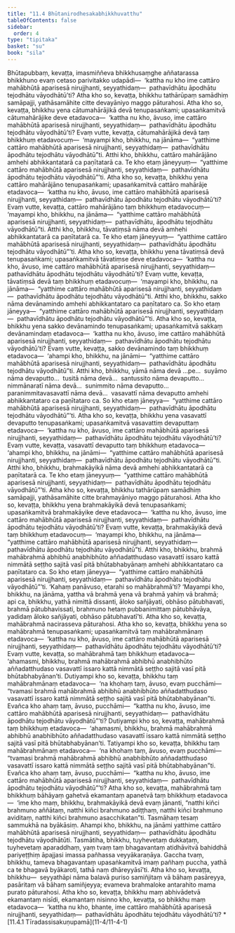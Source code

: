 ```yaml
---
title: "11.4 Bhūtanirodhesakabhikkhuvatthu"
tableOfContents: false
sidebar:
  order: 4
type: "tipitaka"
basket: "su"
book: "sila"
---
```



<DynamicBreadcrumb />

<Division number="487" book="sila" bookNo="6" page="208">

<Paragraph number="843" book="sila">
Bhūtapubbaṃ, kevaṭṭa, imasmiññeva bhikkhusaṃghe aññatarassa bhikkhuno evaṃ cetaso parivitakko udapādi—  ‘kattha nu kho ime cattāro mahābhūtā aparisesā nirujjhanti, seyyathidaṃ—  pathavīdhātu āpodhātu tejodhātu vāyodhātū’ti?


</Paragraph>

</Division>
<Division number="488" book="sila" bookNo="6" page="208">

<Paragraph number="844" book="sila">
Atha kho so, kevaṭṭa, bhikkhu tathārūpaṃ samādhiṃ samāpajji, yathāsamāhite citte devayāniyo maggo pāturahosi. Atha kho so, kevaṭṭa, bhikkhu yena cātumahārājikā devā tenupasaṅkami; upasaṅkamitvā cātumahārājike deve etadavoca—  ‘kattha nu kho, āvuso, ime cattāro mahābhūtā aparisesā nirujjhanti, seyyathidaṃ—  pathavīdhātu āpodhātu tejodhātu vāyodhātū’ti?


</Paragraph>

<Paragraph number="845" book="sila">
Evaṃ vutte, kevaṭṭa, cātumahārājikā devā taṃ bhikkhuṃ etadavocuṃ—  ‘mayampi kho, bhikkhu, na jānāma—  “yatthime cattāro mahābhūtā aparisesā nirujjhanti, seyyathidaṃ—  pathavīdhātu āpodhātu tejodhātu vāyodhātū”ti. Atthi kho, bhikkhu, cattāro mahārājāno amhehi abhikkantatarā ca paṇītatarā ca. Te kho etaṃ jāneyyuṃ—  “yatthime cattāro mahābhūtā aparisesā nirujjhanti, seyyathidaṃ—  pathavīdhātu āpodhātu tejodhātu vāyodhātū”’ti.


</Paragraph>

</Division>
<Division number="489" book="sila" bookNo="6" page="209">

<Paragraph number="846" book="sila">
Atha kho so, kevaṭṭa, bhikkhu yena cattāro mahārājāno tenupasaṅkami; upasaṅkamitvā cattāro mahārāje etadavoca—  ‘kattha nu kho, āvuso, ime cattāro mahābhūtā aparisesā nirujjhanti, seyyathidaṃ—  pathavīdhātu āpodhātu tejodhātu vāyodhātū’ti? Evaṃ vutte, kevaṭṭa, cattāro mahārājāno taṃ bhikkhuṃ etadavocuṃ—  ‘mayampi kho, bhikkhu, na jānāma—  “yatthime cattāro mahābhūtā aparisesā nirujjhanti, seyyathidaṃ—  pathavīdhātu, āpodhātu tejodhātu vāyodhātū”ti. Atthi kho, bhikkhu, tāvatiṃsā nāma devā amhehi abhikkantatarā ca paṇītatarā ca. Te kho etaṃ jāneyyuṃ—  “yatthime cattāro mahābhūtā aparisesā nirujjhanti, seyyathidaṃ—  pathavīdhātu āpodhātu tejodhātu vāyodhātū”’ti.


</Paragraph>

</Division>
<Division number="490" book="sila" bookNo="6" page="209">

<Paragraph number="847" book="sila">
Atha kho so, kevaṭṭa, bhikkhu yena tāvatiṃsā devā tenupasaṅkami; upasaṅkamitvā tāvatiṃse deve etadavoca—  ‘kattha nu kho, āvuso, ime cattāro mahābhūtā aparisesā nirujjhanti, seyyathidaṃ—  pathavīdhātu āpodhātu tejodhātu vāyodhātū’ti? Evaṃ vutte, kevaṭṭa, tāvatiṃsā devā taṃ bhikkhuṃ etadavocuṃ—  ‘mayampi kho, bhikkhu, na jānāma—  “yatthime cattāro mahābhūtā aparisesā nirujjhanti, seyyathidaṃ—  pathavīdhātu āpodhātu tejodhātu vāyodhātū”ti. Atthi kho, bhikkhu, sakko nāma devānamindo amhehi abhikkantataro ca paṇītataro ca. So kho etaṃ jāneyya—  “yatthime cattāro mahābhūtā aparisesā nirujjhanti, seyyathidaṃ—  pathavīdhātu āpodhātu tejodhātu vāyodhātū”’ti.


</Paragraph>

</Division>
<Division number="491" book="sila" bookNo="6" page="209">

<Paragraph number="848" book="sila">
Atha kho so, kevaṭṭa, bhikkhu yena sakko devānamindo tenupasaṅkami; upasaṅkamitvā sakkaṃ devānamindaṃ etadavoca—  ‘kattha nu kho, āvuso, ime cattāro mahābhūtā aparisesā nirujjhanti, seyyathidaṃ—  pathavīdhātu āpodhātu tejodhātu vāyodhātū’ti? Evaṃ vutte, kevaṭṭa, sakko devānamindo taṃ bhikkhuṃ etadavoca—  ‘ahampi kho, bhikkhu, na jānāmi—  “yatthime cattāro mahābhūtā aparisesā nirujjhanti, seyyathidaṃ—  pathavīdhātu āpodhātu tejodhātu vāyodhātū”ti. Atthi kho, bhikkhu, yāmā nāma devā …pe…  suyāmo nāma devaputto…  tusitā nāma devā…  santussito nāma devaputto…  nimmānaratī nāma devā…  sunimmito nāma devaputto…  paranimmitavasavattī nāma devā…  vasavattī nāma devaputto amhehi abhikkantataro ca paṇītataro ca. So kho etaṃ jāneyya—  “yatthime cattāro mahābhūtā aparisesā nirujjhanti, seyyathidaṃ—  pathavīdhātu āpodhātu tejodhātu vāyodhātū”’ti.


</Paragraph>

</Division>
<Division number="492" book="sila" bookNo="6" page="210">

<Paragraph number="849" book="sila">
Atha kho so, kevaṭṭa, bhikkhu yena vasavattī devaputto tenupasaṅkami; upasaṅkamitvā vasavattiṃ devaputtaṃ etadavoca—  ‘kattha nu kho, āvuso, ime cattāro mahābhūtā aparisesā nirujjhanti, seyyathidaṃ—  pathavīdhātu āpodhātu tejodhātu vāyodhātū’ti? Evaṃ vutte, kevaṭṭa, vasavattī devaputto taṃ bhikkhuṃ etadavoca—  ‘ahampi kho, bhikkhu, na jānāmi—  “yatthime cattāro mahābhūtā aparisesā nirujjhanti, seyyathidaṃ—  pathavīdhātu āpodhātu tejodhātu vāyodhātū”ti. Atthi kho, bhikkhu, brahmakāyikā nāma devā amhehi abhikkantatarā ca paṇītatarā ca. Te kho etaṃ jāneyyuṃ—  “yatthime cattāro mahābhūtā aparisesā nirujjhanti, seyyathidaṃ—  pathavīdhātu āpodhātu tejodhātu vāyodhātū”’ti.


</Paragraph>

</Division>
<Division number="493" book="sila" bookNo="6" page="210">

<Paragraph number="850" book="sila">
Atha kho so, kevaṭṭa, bhikkhu tathārūpaṃ samādhiṃ samāpajji, yathāsamāhite citte brahmayāniyo maggo pāturahosi. Atha kho so, kevaṭṭa, bhikkhu yena brahmakāyikā devā tenupasaṅkami; upasaṅkamitvā brahmakāyike deve etadavoca—  ‘kattha nu kho, āvuso, ime cattāro mahābhūtā aparisesā nirujjhanti, seyyathidaṃ—  pathavīdhātu āpodhātu tejodhātu vāyodhātū’ti? Evaṃ vutte, kevaṭṭa, brahmakāyikā devā taṃ bhikkhuṃ etadavocuṃ—  ‘mayampi kho, bhikkhu, na jānāma—  “yatthime cattāro mahābhūtā aparisesā nirujjhanti, seyyathidaṃ—  pathavīdhātu āpodhātu tejodhātu vāyodhātū”ti. Atthi kho, bhikkhu, brahmā mahābrahmā abhibhū anabhibhūto aññadatthudaso vasavattī issaro kattā nimmātā seṭṭho sajitā vasī pitā bhūtabhabyānaṃ amhehi abhikkantataro ca paṇītataro ca. So kho etaṃ jāneyya—  “yatthime cattāro mahābhūtā aparisesā nirujjhanti, seyyathidaṃ—  pathavīdhātu āpodhātu tejodhātu vāyodhātū”’ti.


</Paragraph>

<Paragraph number="851" book="sila">
‘Kahaṃ panāvuso, etarahi so mahābrahmā’ti? ‘Mayampi kho, bhikkhu, na jānāma, yattha vā brahmā yena vā brahmā yahiṃ vā brahmā; api ca, bhikkhu, yathā nimittā dissanti, āloko sañjāyati, obhāso pātubhavati, brahmā pātubhavissati, brahmuno hetaṃ pubbanimittaṃ pātubhāvāya, yadidaṃ āloko sañjāyati, obhāso pātubhavatī’ti. Atha kho so, kevaṭṭa, mahābrahmā nacirasseva pāturahosi.


</Paragraph>

</Division>
<Division number="494" book="sila" bookNo="6" page="211">

<Paragraph number="852" book="sila">
Atha kho so, kevaṭṭa, bhikkhu yena so mahābrahmā tenupasaṅkami; upasaṅkamitvā taṃ mahābrahmānaṃ etadavoca—  ‘kattha nu kho, āvuso, ime cattāro mahābhūtā aparisesā nirujjhanti, seyyathidaṃ—  pathavīdhātu āpodhātu tejodhātu vāyodhātū’ti? Evaṃ vutte, kevaṭṭa, so mahābrahmā taṃ bhikkhuṃ etadavoca—  ‘ahamasmi, bhikkhu, brahmā mahābrahmā abhibhū anabhibhūto aññadatthudaso vasavattī issaro kattā nimmātā seṭṭho sajitā vasī pitā bhūtabhabyānan’ti.


</Paragraph>

<Paragraph number="853" book="sila">
Dutiyampi kho so, kevaṭṭa, bhikkhu taṃ mahābrahmānaṃ etadavoca—  ‘na khohaṃ taṃ, āvuso, evaṃ pucchāmi—  “tvamasi brahmā mahābrahmā abhibhū anabhibhūto aññadatthudaso vasavattī issaro kattā nimmātā seṭṭho sajitā vasī pitā bhūtabhabyānan”ti. Evañca kho ahaṃ taṃ, āvuso, pucchāmi—  “kattha nu kho, āvuso, ime cattāro mahābhūtā aparisesā nirujjhanti, seyyathidaṃ—  pathavīdhātu āpodhātu tejodhātu vāyodhātū”’ti?


</Paragraph>

<Paragraph number="854" book="sila">
Dutiyampi kho so, kevaṭṭa, mahābrahmā taṃ bhikkhuṃ etadavoca—  ‘ahamasmi, bhikkhu, brahmā mahābrahmā abhibhū anabhibhūto aññadatthudaso vasavattī issaro kattā nimmātā seṭṭho sajitā vasī pitā bhūtabhabyānan’ti. Tatiyampi kho so, kevaṭṭa, bhikkhu taṃ mahābrahmānaṃ etadavoca—  ‘na khohaṃ taṃ, āvuso, evaṃ pucchāmi—  “tvamasi brahmā mahābrahmā abhibhū anabhibhūto aññadatthudaso vasavattī issaro kattā nimmātā seṭṭho sajitā vasī pitā bhūtabhabyānan”ti. Evañca kho ahaṃ taṃ, āvuso, pucchāmi—  “kattha nu kho, āvuso, ime cattāro mahābhūtā aparisesā nirujjhanti, seyyathidaṃ—  pathavīdhātu āpodhātu tejodhātu vāyodhātū”’ti?


</Paragraph>

</Division>
<Division number="495" book="sila" bookNo="6" page="212">

<Paragraph number="855" book="sila">
Atha kho so, kevaṭṭa, mahābrahmā taṃ bhikkhuṃ bāhāyaṃ gahetvā ekamantaṃ apanetvā taṃ bhikkhuṃ etadavoca—  ‘ime kho maṃ, bhikkhu, brahmakāyikā devā evaṃ jānanti, “natthi kiñci brahmuno aññātaṃ, natthi kiñci brahmuno adiṭṭhaṃ, natthi kiñci brahmuno aviditaṃ, natthi kiñci brahmuno asacchikatan”ti. Tasmāhaṃ tesaṃ sammukhā na byākāsiṃ. Ahampi kho, bhikkhu, na jānāmi yatthime cattāro mahābhūtā aparisesā nirujjhanti, seyyathidaṃ—  pathavīdhātu āpodhātu tejodhātu vāyodhātūti. Tasmātiha, bhikkhu, tuyhevetaṃ dukkaṭaṃ, tuyhevetaṃ aparaddhaṃ, yaṃ tvaṃ taṃ bhagavantaṃ atidhāvitvā bahiddhā pariyeṭṭhiṃ āpajjasi imassa pañhassa veyyākaraṇāya. Gaccha tvaṃ, bhikkhu, tameva bhagavantaṃ upasaṅkamitvā imaṃ pañhaṃ puccha, yathā ca te bhagavā byākaroti, tathā naṃ dhāreyyāsī’ti.


</Paragraph>

</Division>
<Division number="496" book="sila" bookNo="6" page="212">

<Paragraph number="856" book="sila">
Atha kho so, kevaṭṭa, bhikkhu—  seyyathāpi nāma balavā puriso samiñjitaṃ vā bāhaṃ pasāreyya, pasāritaṃ vā bāhaṃ samiñjeyya; evameva brahmaloke antarahito mama purato pāturahosi. Atha kho so, kevaṭṭa, bhikkhu maṃ abhivādetvā ekamantaṃ nisīdi, ekamantaṃ nisinno kho, kevaṭṭa, so bhikkhu maṃ etadavoca—  ‘kattha nu kho, bhante, ime cattāro mahābhūtā aparisesā nirujjhanti, seyyathidaṃ—  pathavīdhātu āpodhātu tejodhātu vāyodhātū’ti?

</Paragraph>
</Division>

<TableOfContents book="sila" section="11.4">
* [11.4.1 Tīradassisakuṇupamā](11-4/11-4-1)
</TableOfContents>